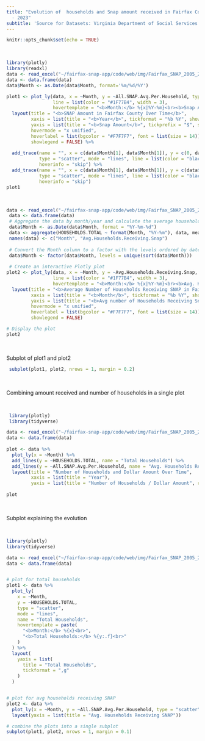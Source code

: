 ```yaml
---
title: "Evolution of  households and Snap amount received in Fairfax County year 2005
  - 2023"
subtitle: 'Source for Datasets: Virginia Department of Social Services'
---
```


```r
knitr::opts_chunk$set(echo = TRUE)
```
</br>


```r
library(plotly)
library(readxl)
data <- read_excel("~/fairfax-snap-app/code/web/img/Fairfax_SNAP_2005_2023_dataset.xlsx")
data <- data.frame(data)
data$Month <- as.Date(data$Month, format='%m/%d/%Y')

```

```r
plot1 <- plot_ly(data, x = ~Month, y = ~All.SNAP.Avg.Per.Household, type = "scatter", mode = "lines",
                 line = list(color = "#1F77B4", width = 3),
                 hovertemplate = "<b>Month:</b> %{x|%Y-%m}<br><b>Snap Amount:</b> %{y:$,.2f}<extra></extra>") %>%
  layout(title = "<b>SNAP Amount in Fairfax County Over Time</b>",
         xaxis = list(title = "<b>Year</b>", tickformat = "%b %Y", showspikes = TRUE, spikemode = "across", spikethickness = 1),
         yaxis = list(title = "<b>Snap Amount</b>", tickprefix = "$", showspikes = TRUE, spikemode = "across", spikethickness = 1),
         hovermode = "x unified",
         hoverlabel = list(bgcolor = "#F7F7F7", font = list(size = 14)),
         showlegend = FALSE) %>%
  
  add_trace(name = "", x = c(data$Month[1], data$Month[1]), y = c(0, data$All.SNAP.Avg.Per.Household[1]),
            type = "scatter", mode = "lines", line = list(color = "black", dash = "dash"),
            hoverinfo = "skip") %>%
  add_trace(name = "", x = c(data$Month[1], data$Month[1]), y = c(data$All.SNAP.Avg.Per.Household[1], data$All.SNAP.Avg.Per.Household[1]),
            type = "scatter", mode = "lines", line = list(color = "black", dash = "dash"),
            hoverinfo = "skip")
plot1
```
</br>

```r
data <- read_excel("~/fairfax-snap-app/code/web/img/Fairfax_SNAP_2005_2023_dataset.xlsx")
 data <- data.frame(data)
 # Aggregate the data by month/year and calculate the average households receiving snap
 data$Month <- as.Date(data$Month, format = "%Y-%m-%d")
 data <- aggregate(HOUSEHOLDS.TOTAL ~ format(Month, "%Y-%m"), data, mean)
 names(data) <- c("Month", "Avg.Households.Receiving.Snap")
 
 # Convert the Month column to a factor with the levels ordered by date
 data$Month <- factor(data$Month, levels = unique(sort(data$Month)))
 
 # Create an interactive Plotly plot
plot2 <- plot_ly(data, x = ~Month, y = ~Avg.Households.Receiving.Snap, type = "scatter", mode = "lines",
                 line = list(color = "#1F77B4", width = 3),
                 hovertemplate = "<b>Month:</b> %{x|%Y-%m}<br><b>Avg. Households Receiving Snap:</b> %{y}<extra></extra>") %>%
  layout(title = "<b>Average Number of Households Receiving SNAP in Fairfax County </b>",
         xaxis = list(title = "<b>Month</b>", tickformat = "%b %Y", showspikes = TRUE, spikemode = "across", spikethickness = 1),
         yaxis = list(title = "<b>Avg number of Households Receiving Snap</b>", showspikes = TRUE, spikemode = "across", spikethickness = 1, tickformat = ".0f"),
         hovermode = "x unified",
         hoverlabel = list(bgcolor = "#F7F7F7", font = list(size = 14)),
         showlegend = FALSE)

# Display the plot
plot2

```
</br>

Subplot of plot1 and plot2
</br>

```r
 subplot(plot1, plot2, nrows = 1, margin = 0.2)
```
</br>

Combining  amount received and number of households in a single plot

</br>

```r
 library(plotly)
 library(tidyverse)

data <- read_excel("~/fairfax-snap-app/code/web/img/Fairfax_SNAP_2005_2023_dataset.xlsx")
data <- data.frame(data)
 
plot <- data %>%
  plot_ly(x = ~Month) %>%
  add_lines(y = ~HOUSEHOLDS.TOTAL, name = "Total Households") %>%
  add_lines(y = ~All.SNAP.Avg.Per.Household, name = "Avg. Households Receiving SNAP") %>%
  layout(title = "Number of Households and Dollar Amount Over Time",
         xaxis = list(title = "Year"),
         yaxis = list(title = "Number of Households / Dollar Amount", range = c(0, 30000), tickformat = ".0f")) 
  
plot


```
</br>

Subplot explaining the evolution

</br>

```r
library(plotly)
library(tidyverse)

data <- read_excel("~/fairfax-snap-app/code/web/img/Fairfax_SNAP_2005_2023_dataset.xlsx")
data <- data.frame(data)


# plot for total households
plot1 <- data %>%
  plot_ly(
    x = ~Month,
    y = ~HOUSEHOLDS.TOTAL,
    type = "scatter",
    mode = "lines",
    name = "Total Households",
    hovertemplate = paste(
      "<b>Month:</b> %{x}<br>",
      "<b>Total Households:</b> %{y:.f}<br>"
    )
  ) %>%
  layout(
    yaxis = list(
      title = "Total Households",
      tickformat = ",g"
    )
  )


# plot for avg households receiving SNAP
plot2 <- data %>%
  plot_ly(x = ~Month, y = ~All.SNAP.Avg.Per.Household, type = "scatter", mode = "lines", name = "Avg SNAP amount received by Households") %>%
  layout(yaxis = list(title = "Avg. Households Receiving SNAP"))

# combine the plots into a single subplot
subplot(plot1, plot2, nrows = 1, margin = 0.1)
```
